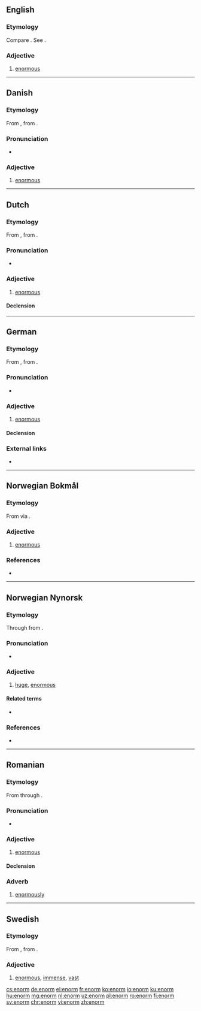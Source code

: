 ==English==

===Etymology===
Compare {{etyl|fr|-}} {{m|fr|énorme}}. See {{m|en|enormous}}.

===Adjective===
{{en-adj}}

# {{context|obsolete|lang=en}} [[enormous]]
#: {{rfquotek|Spenser}}

{{Webster 1913}}

----

==Danish==

===Etymology===
From {{etyl|fr|da}} {{m|fr|énorme}}, from {{etyl|la|da}} {{m|la|ēnōrmis}}.

===Pronunciation===
* {{IPA|[eˈnɒˀm]|lang=da}}

===Adjective===
{{da-adj|enormt|enorme}}

# [[enormous]]

----

==Dutch==

===Etymology===
From {{etyl|fr|nl}} {{m|fr|énorme}}, from {{etyl|la|nl}} {{m|la|ēnōrmis}}.

===Pronunciation===
* {{audio|Nl-enorm.ogg|Audio|lang=nl}}

===Adjective===
{{nl-adj|-}}

# [[enormous]]

====Declension====
{{nl-decl-adj||-}}

----

==German==

===Etymology===
From {{etyl|fr|de}} {{m|fr|énorme}}, from {{etyl|la|de}} {{m|la|ēnōrmis}}.

===Pronunciation===
* {{IPA|/eˈnɔʁm/|lang=de}}

===Adjective===
{{de-adj|er|sten}}

# [[enormous]]

====Declension====
{{de-decl-adj|enorm|enormer|enormst}}

===External links===
* {{R:Duden}}

----

==Norwegian Bokmål==

===Etymology===
From {{etyl|la|nb}} {{m|la|ēnōrmis}} via {{etyl|fr|nb}} {{m|fr|énorme}}.

===Adjective===
{{head|nb|adjective|neuter singular|enormt|definite singular and plural|enorme}}

# [[enormous]]

===References===
* {{R:The Bokmål Dictionary}}

----

==Norwegian Nynorsk==

===Etymology===
Through {{etyl|fr|nn}} from {{etyl|la|nn}}.

===Pronunciation===
* {{IPA|/eːnɔrm/|lang=nn}} {{nn-pronu-note}}

===Adjective===
{{nn-adj-1|meir}}

# [[huge]], [[enormous]]
#: {{usex|Dei fekk etter kvart eit '''enormt''' ansvar.|They eventually got a '''huge''' responsibility.|lang=nn}}

====Related terms====
* {{l|nn|enormt}}

===References===
* {{R:Dokumentasjonsprosjektet|lang=nn}}

----

==Romanian==

===Etymology===
From {{etyl|la|ro}} {{m|la|ēnōrmis}} through {{etyl|fr|ro}} {{m|fr|énorme}}.

===Pronunciation===
* {{IPA|/eˈnorm/|lang=ro}}

===Adjective===
{{ro-adj|4|head=enórm}}

# [[enormous]]

====Declension====
{{ro-adj-4}}

===Adverb===
{{ro-adv|head=enórm}}

# [[enormously]]

----

==Swedish==

===Etymology===
From {{etyl|fr|sv}} {{m|fr|énorme}}, from {{etyl|la|sv}} {{m|la|ēnōrmis}}.

===Adjective===
{{head|sv|adjective}}

# [[enormous]], [[immense]], [[vast]]

[[cs:enorm]]
[[de:enorm]]
[[el:enorm]]
[[fr:enorm]]
[[ko:enorm]]
[[io:enorm]]
[[ku:enorm]]
[[hu:enorm]]
[[mg:enorm]]
[[nl:enorm]]
[[uz:enorm]]
[[pl:enorm]]
[[ro:enorm]]
[[fi:enorm]]
[[sv:enorm]]
[[chr:enorm]]
[[vi:enorm]]
[[zh:enorm]]